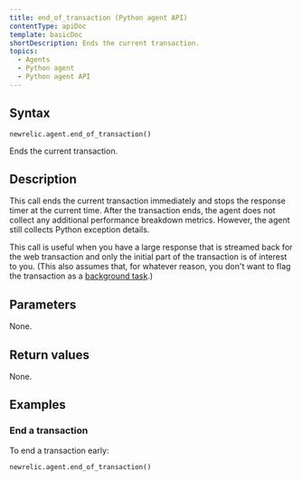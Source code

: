 ```yaml
---
title: end_of_transaction (Python agent API)
contentType: apiDoc
template: basicDoc
shortDescription: Ends the current transaction.
topics:
  - Agents
  - Python agent
  - Python agent API
---
```


## Syntax

```
newrelic.agent.end_of_transaction()
```

Ends the current transaction.

## Description

This call ends the current transaction immediately and stops the response timer at the current time. After the transaction ends, the agent does not collect any additional performance breakdown metrics. However, the agent still collects Python exception details.

This call is useful when you have a large response that is streamed back for the web transaction and only the initial part of the transaction is of interest to you. (This also assumes that, for whatever reason, you don't want to flag the transaction as a [background task](/docs/agents/python-agent/python-agent-api/set_background_task).)

## Parameters

None.

## Return values

None.

## Examples

### End a transaction

To end a transaction early:

```
newrelic.agent.end_of_transaction()
```
